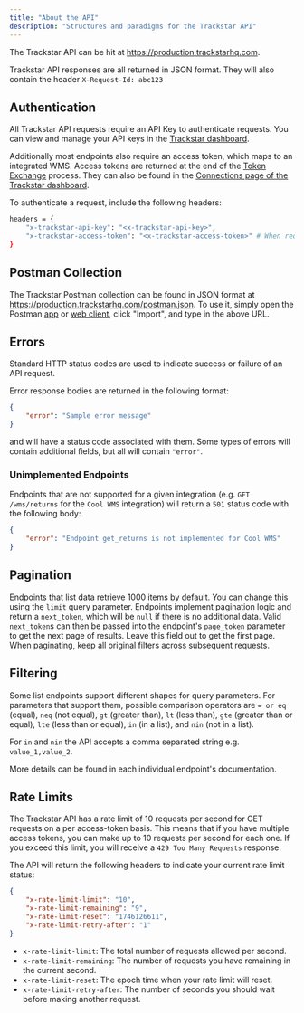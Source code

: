 ```yaml
---
title: "About the API"
description: "Structures and paradigms for the Trackstar API"
---
```


The Trackstar API can be hit at https://production.trackstarhq.com.

Trackstar API responses are all returned in JSON format. They will also contain the header `X-Request-Id: abc123`

## Authentication

All Trackstar API requests require an API Key to authenticate requests. You can view and manage your API keys in the [Trackstar dashboard](https://dashboard.trackstarhq.com/settings/api-keys).

Additionally most endpoints also require an access token, which maps to an integrated WMS. Access tokens are returned at the end of the [Token Exchange](/how-to-guides/getting-started#2-implement-token-exchange-endpoints-be) process. They can also be found in the [Connections page of the Trackstar dashboard](https://dashboard.trackstarhq.com/connections).

To authenticate a request, include the following headers:
```bash
headers = {
    "x-trackstar-api-key": "<x-trackstar-api-key>",
    "x-trackstar-access-token": "<x-trackstar-access-token>" # When required
}
```

## Postman Collection

The Trackstar Postman collection can be found in JSON format at https://production.trackstarhq.com/postman.json.
To use it, simply open the Postman [app](https://www.postman.com/downloads/) or [web client](https://postman.co/home),
click "Import", and type in the above URL.

## Errors

Standard HTTP status codes are used to indicate success or failure of an API request.

Error response bodies are returned in the following format:
```json
{
    "error": "Sample error message"
}
```
and will have a status code associated with them. Some types of errors will contain additional fields, but all will contain `"error"`.

### Unimplemented Endpoints

Endpoints that are not supported for a given integration (e.g. `GET /wms/returns` for the `Cool WMS` integration)
will return a `501` status code with the following body:
```json
{
    "error": "Endpoint get_returns is not implemented for Cool WMS"
}
```


## Pagination

Endpoints that list data retrieve 1000 items by default. You can change this using the `limit` query parameter.
Endpoints implement pagination logic and return a `next_token`, which will be `null` if there is no additional data.
Valid `next_token`s can then be passed into the endpoint's `page_token` parameter to get the next page of results.
Leave this field out to get the first page.
<Warning>When paginating, keep all original filters across subsequent requests.</Warning>

## Filtering

Some list endpoints support different shapes for query parameters.
For parameters that support them, possible comparison operators are `= or eq` (equal),
`neq` (not equal), `gt` (greater than), `lt` (less than), `gte` (greater than or equal),
`lte` (less than or equal), `in` (in a list), and `nin` (not in a list).

For `in` and `nin` the API accepts a comma separated string e.g. `value_1,value_2`.

More details can be found in each individual endpoint's documentation.


## Rate Limits

The Trackstar API has a rate limit of 10 requests per second for GET requests on a per access-token basis. This means that if you have multiple access tokens, you can make up to 10 requests per second for each one. If you exceed this limit, you will receive a `429 Too Many Requests` response.

The API will return the following headers to indicate your current rate limit status:
```json
{
    "x-rate-limit-limit": "10",
    "x-rate-limit-remaining": "9",
    "x-rate-limit-reset": "1746126611",
    "x-rate-limit-retry-after": "1"
}
```
- `x-rate-limit-limit`: The total number of requests allowed per second.
- `x-rate-limit-remaining`: The number of requests you have remaining in the current second.
- `x-rate-limit-reset`: The epoch time when your rate limit will reset.
- `x-rate-limit-retry-after`: The number of seconds you should wait before making another request.